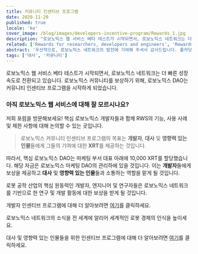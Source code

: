 ```yaml
---
title: 커뮤니티 인센티브 프로그램
date: 2020-11-20
published: true
locale: 'ko'
cover_image: /blog/images/developers-incentive-program/Rewards_1.jpg
description: "로보노믹스 웹 서비스 베타 테스트가 시작되면서, 로보노믹스 네트워크는 더 빠른 성장 속도로 전환되고 있습니다. 로보노믹스 커뮤니티를 보상하기 위해, 로보노믹스 DAO는 커뮤니티 인센티브 프로그램을 시작하게 되었습니다."
related: ['Rewards for researchers, developers and engineers', 'Rewards for Ambassadors & Influencers']
abstract: '우선적으로, 로보노믹스 네트워크의 발전에 기여해 주셔서 감사드립니다. 폴카닷 생태계 내에서 로보노믹스 네트워크가 빠르게 성장함에 따라, 핵심 DAO 개발자들은 로보노믹스 커뮤니티를 지원하는 중요성을 강조하고 있습니다.'
tags: ['대사', '커뮤니티']
---
```

 

로보노믹스 웹 서비스 베타 테스트가 시작되면서, 로보노믹스 네트워크는 더 빠른 성장 속도로 전환되고 있습니다. 로보노믹스 커뮤니티를 보상하기 위해, 로보노믹스 DAO는 커뮤니티 인센티브 프로그램을 시작하게 되었습니다.

<TextCard icon="/icons/icon-forum.png" link="https://discourse.robonomics.network/c/robonomics-web-services/">

### 아직 로보노믹스 웹 서비스에 대해 잘 모르시나요?
저희 포럼을 방문해보세요! 핵심 로보노믹스 개발자들과 함께 RWS의 기능, 사용 사례 및 제한 사항에 대해 논의할 수 있는 곳입니다.

</TextCard>

> 로보노믹스 커뮤니티 인센티브 프로그램의 목표는 **개발자**, **대사** 및 **영향력 있는 인물**들에게 그들의 기여에 대한 **XRT**를 제공하는 것입니다.

따라서, 핵심 로보노믹스 DAO는 마케팅 부서 대표 아래에 10,000 XRT를 할당했습니다.
해당 자금은 로보노믹스 마케팅 DAO의 관리하에 있을 것입니다. 이는 **개발자**들에게 보상을 제공하고 **대사** 및 **영향력 있는 인물**들과 소통하는 역할을 맡게 될 것입니다.

로봇 공학 산업의 핵심 원동력인 개발자, 엔지니어 및 연구자들은 로보노믹스 네트워크를 기반으로 한 연구 및 개발 활동에 대한 보상을 받게 될 것입니다.

개발자 인센티브 프로그램에 대해 더 알아보려면 [여기](https://robonomics.network/blog/rewards-for-researchers-developers-and-engineers/)를 클릭하세요.

로보노믹스 네트워크의 소식을 전 세계에 알리어 세계적인 로봇 경제의 인식을 높이세요.

대사 및 영향력 있는 인물들을 위한 인센티브 프로그램에 대해 더 알아보려면 [여기](https://robonomics.network/blog/rewards-for-ambassadors-and-influencers/)를 클릭하세요.